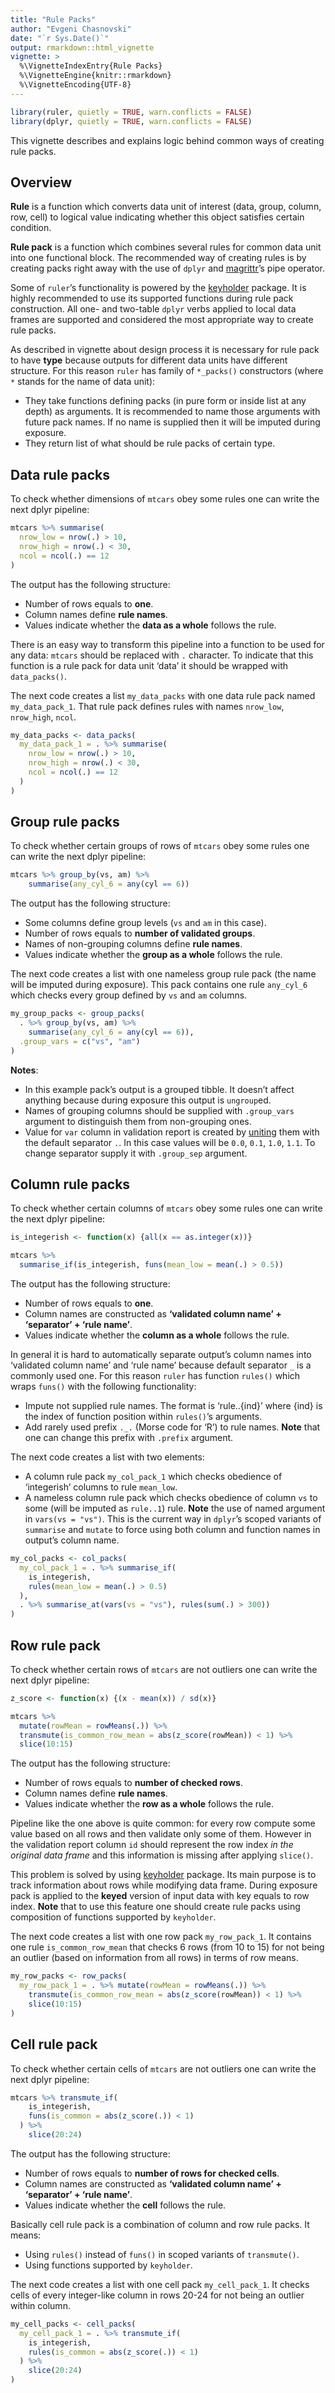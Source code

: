 ```yaml
---
title: "Rule Packs"
author: "Evgeni Chasnovski"
date: "`r Sys.Date()`"
output: rmarkdown::html_vignette
vignette: >
  %\VignetteIndexEntry{Rule Packs}
  %\VignetteEngine{knitr::rmarkdown}
  %\VignetteEncoding{UTF-8}
---
```


```r
library(ruler, quietly = TRUE, warn.conflicts = FALSE)
library(dplyr, quietly = TRUE, warn.conflicts = FALSE)
```

This vignette describes and explains logic behind common ways of creating rule packs.

## Overview

__Rule__ is a function which converts data unit of interest (data, group, column, row, cell) to logical value indicating whether this object satisfies certain condition.

__Rule pack__ is a function which combines several rules for common data unit into one functional block. The recommended way of creating rules is by creating packs right away with the use of `dplyr` and [magrittr](http://magrittr.tidyverse.org/)'s pipe operator.

Some of `ruler`'s functionality is powered by the [keyholder](http://github.com/echasnovski/keyholder) package. It is highly recommended to use its supported functions during rule pack construction. All one- and two-table `dplyr` verbs applied to local data frames are supported and considered the most appropriate way to create rule packs.

As described in vignette about design process it is necessary for rule pack to have __type__ because outputs for different data units have different structure. For this reason `ruler` has family of `*_packs()` constructors (where `*` stands for the name of data unit):

- They take functions defining packs (in pure form or inside list at any depth) as arguments. It is recommended to name those arguments with future pack names. If no name is supplied then it will be imputed during exposure.
- They return list of what should be rule packs of certain type.

## Data rule packs

To check whether dimensions of `mtcars` obey some rules one can write the next
dplyr pipeline:

```r
mtcars %>% summarise(
  nrow_low = nrow(.) > 10,
  nrow_high = nrow(.) < 30,
  ncol = ncol(.) == 12
)
```

The output has the following structure:

- Number of rows equals to __one__.
- Column names define __rule names__.
- Values indicate whether the __data as a whole__ follows the rule.

There is an easy way to transform this pipeline into a function to be used for any data: `mtcars` should be replaced with `.` character. To indicate that this function is a rule pack for data unit 'data' it should be wrapped with `data_packs()`.

The next code creates a list `my_data_packs` with one data rule pack named `my_data_pack_1`. That rule pack defines rules with names `nrow_low`, `nrow_high`, `ncol`.

```r
my_data_packs <- data_packs(
  my_data_pack_1 = . %>% summarise(
    nrow_low = nrow(.) > 10,
    nrow_high = nrow(.) < 30,
    ncol = ncol(.) == 12
  )
)
```

## Group rule packs

To check whether certain groups of rows of `mtcars` obey some rules one can write the next dplyr pipeline:

```r
mtcars %>% group_by(vs, am) %>%
    summarise(any_cyl_6 = any(cyl == 6))
```

The output has the following structure:

- Some columns define group levels (`vs` and `am` in this case).
- Number of rows equals to __number of validated groups__.
- Names of non-grouping columns define __rule names__.
- Values indicate whether the __group as a whole__ follows the rule.

The next code creates a list with one nameless group rule pack (the name will be
imputed during exposure). This pack contains one rule `any_cyl_6` which checks every group defined by `vs` and `am` columns.

```r
my_group_packs <- group_packs(
  . %>% group_by(vs, am) %>%
    summarise(any_cyl_6 = any(cyl == 6)),
  .group_vars = c("vs", "am")
)
```

__Notes__:

- In this example pack's output is a grouped tibble. It doesn't affect anything because during exposure this output is `ungroup`ed.
- Names of grouping columns should be supplied with `.group_vars` argument to distinguish them from non-grouping ones.
- Value for `var` column in validation report is created by [uniting](http://tidyr.tidyverse.org/reference/unite.html) them with the default separator `.`. In this case values will be `0.0`, `0.1`, `1.0`, `1.1`. To change separator supply it with `.group_sep` argument.

## Column rule packs

To check whether certain columns of `mtcars` obey some rules one can write the next dplyr pipeline:

```r
is_integerish <- function(x) {all(x == as.integer(x))}

mtcars %>%
  summarise_if(is_integerish, funs(mean_low = mean(.) > 0.5))
```

The output has the following structure:

- Number of rows equals to __one__.
- Column names are constructed as **'validated column name' + 'separator' + 'rule name'**.
- Values indicate whether the __column as a whole__ follows the rule.

In general it is hard to automatically separate output's column names into 'validated column name' and 'rule name' because default separator `_` is a commonly used one. For this reason `ruler` has function `rules()` which wraps `funs()` with the following functionality:

- Impute not supplied rule names. The format is 'rule..{ind}' where {ind} is the index of function position within `rules()`'s arguments.
- Add rarely used prefix `._.` (Morse code for 'R') to rule names. __Note__ that one can change this prefix with `.prefix` argument.

The next code creates a list with two elements:

- A column rule pack `my_col_pack_1` which checks obedience of 'integerish' columns to rule `mean_low`.
- A nameless column rule pack which checks obedience of column `vs` to some (will be imputed as `rule..1`) rule. __Note__ the use of named argument in `vars(vs = "vs")`. This is the current way in `dplyr`'s scoped variants of `summarise` and `mutate` to force using both column and function names in output's column name.

```r
my_col_packs <- col_packs(
  my_col_pack_1 = . %>% summarise_if(
    is_integerish,
    rules(mean_low = mean(.) > 0.5)
  ),
  . %>% summarise_at(vars(vs = "vs"), rules(sum(.) > 300))
)
```

## Row rule pack

To check whether certain rows of `mtcars` are not outliers one can write the next dplyr pipeline:

```r
z_score <- function(x) {(x - mean(x)) / sd(x)}

mtcars %>%
  mutate(rowMean = rowMeans(.)) %>%
  transmute(is_common_row_mean = abs(z_score(rowMean)) < 1) %>%
  slice(10:15)
```

The output has the following structure:

- Number of rows equals to __number of checked rows__.
- Column names define __rule names__.
- Values indicate whether the __row as a whole__ follows the rule.

Pipeline like the one above is quite common: for every row compute some value based on all rows and then validate only some of them. However in the validation report column `id` should represent the row index _in the original data frame_ and this information is missing after applying `slice()`.

This problem is solved by using [keyholder](https://github.com/echasnovski/keyholder) package. Its main purpose is to track information about rows while modifying data frame. During exposure pack is applied to the __keyed__ version of input data with key equals to row index. __Note__ that to use this feature one should create rule packs using composition of functions supported by `keyholder`.

The next code creates a list with one row pack `my_row_pack_1`. It contains one rule `is_common_row_mean` that checks 6 rows (from 10 to 15) for not being an outlier (based on information from all rows) in terms of row means.

```r
my_row_packs <- row_packs(
  my_row_pack_1 = . %>% mutate(rowMean = rowMeans(.)) %>%
    transmute(is_common_row_mean = abs(z_score(rowMean)) < 1) %>%
    slice(10:15)
)
```

## Cell rule pack

To check whether certain cells of `mtcars` are not outliers one can write the next dplyr pipeline:

```r
mtcars %>% transmute_if(
    is_integerish,
    funs(is_common = abs(z_score(.)) < 1)
  ) %>%
    slice(20:24)
```

The output has the following structure:

- Number of rows equals to __number of rows for checked cells__.
- Column names are constructed as **'validated column name' + 'separator' + 'rule name'**.
- Values indicate whether the __cell__ follows the rule.

Basically cell rule pack is a combination of column and row rule packs. It means:

- Using `rules()` instead of `funs()` in scoped variants of `transmute()`.
- Using functions supported by `keyholder`.

The next code creates a list with one cell pack `my_cell_pack_1`. It checks cells of every integer-like column in rows 20-24 for not being an outlier within column.

```r
my_cell_packs <- cell_packs(
  my_cell_pack_1 = . %>% transmute_if(
    is_integerish,
    rules(is_common = abs(z_score(.)) < 1)
  ) %>%
    slice(20:24)
)
```
